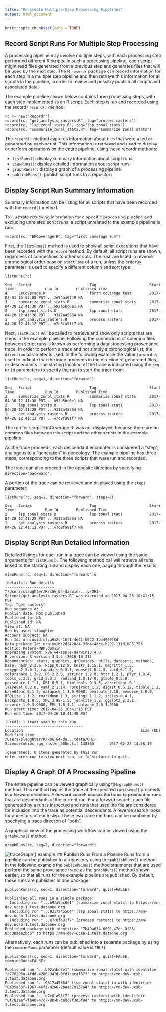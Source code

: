 ```yaml
---
title: "Re-create Multiple Step Processing Pipelines"
output: html_document
---
```


```r
knitr::opts_chunk$set(echo = TRUE)
```

## Record Script Runs For Multiple Step Processing
A processing pipeline may involve multiple steps, with each processing step performed different
R scripts. In such a processing pipeline, each script might read files generated from a previous 
step and generates files that will be used by the next step. The R `recordr` package can record information for each
step in a multiple step pipeline and then retrieve this information for all scripts in the
pipeline, in order to review and possibly publish all scripts and associated data.

The example pipeline shown below contains three processing steps, with each step
implemented as an R script. Each step is run and recorded using the
recordr `record()` method:

```
rc <- new("Recordr")
record(rc, "get_analysis_rasters.R", tag="process rasters")
record(rc, "lsp_zonal_stats.R", tag="lsp zonal stats")
record(rc, "summarize_zonal_stats.R", tag="summarize zonal stats")

``` 
The `record()` method captures information about files that were used or generated by 
each script. This information is retrieved and used to display or perform operations
on the entire pipeline, using these recordr methods:

- `listRuns()`: display summary information about script runs
- `viewRuns()`: display detailed information about script runs 
- `graphRuns()`: display a graph of a processing pipeline
- `publishRuns()`: publish script runs to a repository

## Display Script Run Summary Information

Summary information can be listing for all scripts that have been recorded with the `record()` method.

To illustrate retrieving information for a specific processing pipeline and excluding unrelated script runs, a script
unrelated to the example pipeline is run:

```
record(rc, "EMCoverage.R", tag="first coverage run")
```

First, the `listRuns()` method is used to show all script executions that have been recorded with the `record` method.
By default, all script runs are shown, regardless of connections to other scripts. The rusn are listed in reverse 
chronological order base on `startTime` of a run, unless the `orderBy` parameter is used to specify a different column 
and sort type:
```
listRuns(rc)

Seq   Script                          Tag                        Start Time              Run Id        Published Time
4     EmCoverage.R                    forth coverage test        2017-03-01 15:53:08 PST ...2e94aa9f49 NA            
3     summarize_zonal_stats.R         summarize zonal stats      2017-04-30 12:41:30 PDT ...b92a5bc6e1 NA            
2     lsp_zonal_stats.R               lsp zonal stats            2017-04-28 12:41:28 PDT ...9317a45564 NA            
1     get_analysis_rasters.R          process rasters            2017-04-26 12:41:12 PDT ...e7c8fa91f7 NA

```

Next, `listRuns()` will be called to retrieve and show only scripts that are steps in the example pipeline.
Following the connections of common files between script runs is known as performing a data processing provenance trace.
In order to perform a trace and not simply a chronological list, the `direction` parameter is used. In the following
example the value `forward` is used to indicate that the trace proceeds in the direction of generated files, or descendants.
The starting location of the trace is indicated using the `seq` or `id` parameters to specify the run to start the
trace from:

```
listRuns(rc, seq=1, direction="forward")

Seq   Script                          Tag                        Start Time              Run Id        Published Time
3     summarize_zonal_stats.R         summarize zonal stats      2017-04-30 12:41:30 PDT ...b92a5bc6e1 NA            
2     lsp_zonal_stats.R               lsp zonal stats            2017-04-28 12:41:28 PDT ...9317a45564 NA            
1     get_analysis_rasters.R          process rasters            2017-04-26 12:41:12 PDT ...e7c8fa91f7 NA
```
The run for script 'EmCoverage.R' was not displayed, because there are no common files between this script and
the other scripts in the example pipeline.

As the trace proceeds, each descendant encounted is considered a "step", analogous to a
"generation" in geneology. The example pipeline has three steps, corresponding to the three
scripts that were run and recorded.

The trace can also proceed in the opposite direction by specifying `direction="backward"`.

A portion of the trace can be retrieved and displayed using the `steps` parameter:
```
listRuns(rc, seq=1, direction="forward", steps=1)

Seq   Script                          Tag                        Start Time              Run Id        Published Time
2     lsp_zonal_stats.R               lsp zonal stats            2017-04-28 12:41:28 PDT ...9317a45564 NA            
1     get_analysis_rasters.R          process rasters            2017-04-26 12:41:12 PDT ...e7c8fa91f7 NA
```

## Display Script Run Detailed Information

Detailed listings for each run in a trace can be viewed using the same arguments for `listRuns()`.
The following method call will retrieve all runs linked to the starting run and display each one, paging through the results:
```
viewRuns(rc, seq=1, direction="forward")o

[details]: Run details
----------------------
“/Users/slaughter/R/x86_64-darwin-...y/OHI-Scienct/get_analysis_rasters.R” was executed on 2017-04-26 10:41:15 PST
Tag: “get rasters"
Run sequence #: 1
Publish date: Not published
Published to: NA
Published Id: NA
View at: NA
Run by user: slaughter
Account subject: NA
Run Id: urn:uuid:cfca952c-16f1-4e41-b022-1b4496098d
Data package Id: urn:uuid:2d2420c4-3fb4-4dce-b299-131d10851753
HostId: Peters-MBP.domain
Operating system: x86_64-apple-darwin13.4.0
R version: R version 3.3.2 (2016-10-31)
Dependencies: stats, graphics, grDevices, utils, datasets, methods, base, hash_2.2.6, Rcpp_0.12.9, knitr_1.15.1, magrittr_1.5, roxygen2_5.0.1, rappdirs_0.3.1, munsell_0.4.3, uuid_0.1-2, colorspace_1.3-2, R6_2.2.0, stringr_1.2.0, httr_1.2.1, plyr_1.8.4, tools_3.3.2, grid_3.3.2, redland_1.0.17-9, gtable_0.2.0, parsedate_1.1.1, DBI_0.5-1, htmltools_0.3.5, assertthat_0.1, lazyeval_0.2.0, yaml_2.1.14, rprojroot_1.2, digest_0.6.12, tibble_1.2, base64enc_0.1-3, datapack_1.1.0.9000, evaluate_0.10, memoise_1.0.0, RSQLite_1.1-2, rmarkdown_1.3, stringi_1.1.2, scales_0.4.1, backports_1.0.5, XML_3.98-1.5, jsonlite_1.2, ggplot2_2.2.1, recordr_1.0.3.9000, EML_1.0.1.1, dataone_2.0.1.9000
Run start time: 2017-04-26 10:41:15 PST
Run end time: 2017-04-26 10:41:48 PST

[used]: 1 items used by this run
-----------------------------------
Location                                                     Size (kb)    Modified time      
/Users/slaughter/R/x86_64-da...tdata/OHI-Science/ohibc_rgn_raster_500m.tif 138365       2017-02-25 14:58:19

[generated]: 0 items generated by this run
enter <return> to view next run, or "q"<return> to quit.

```

## Display A Graph Of A Processing Pipeline

The entire pipeline can be viewed graphically using the `graphRuns()` method. This method begins the trace at the
specified run (`seq=1`) proceeds in a forward direction. A forward
search causes the trace to proceed to runs that are descendants of the current run.  For a forward search,
each file generated by a run is inspected and runs that used the file are considered for inclusion into the trace
as potential descendants. A reverse search looks for ancestors of each step.  These two trace
methods can be combined by specifying a trace direction of "both".

A graphical view of the processing workflow can be viewed using the `graphRuns()` method.
```
graphRuns(rc, seq=2, direction="forward")
```

![traceGraph() example.](https://github.com/DataONEorg/sem-prov-design/raw/master/docs/PROV-capture/traceGraph.png)
## Publish Runs From a Pipeline
Runs from a pipeline can be published to a repository using the `publishRuns()` method. In the following example
the `publishRuns()` method arguments that are used perform the same provenance trace as the `graphRuns()` method shown earlier,
so that all runs for the example pipeline are published. By default, these runs are published in one package:
```
publishRuns(rc, seq=1, direction="forward", quiet=FALSE)

Publishing all runs in a single package:
  Including run "...b92a5bc6e1" (summarize zonal stats) to https://mn-dev.ucsb-1.test.dataone.org
  Including run "...9317a45564" (lsp zonal stats) to https://mn-dev.ucsb-1.test.dataone.org
  Including run "...e7c8fa91f7" (process rasters) to https://mn-dev.ucsb-1.test.dataone.org
Published package with identifier "7b49a634-6090-47ec-8f26-83c38aea2bc6" to https://mn-dev-ucsb-1.test.dataone.org
```
Alternatively, each runs can be published into a separate package by using the `combineRuns`
parameter (default value is `TRUE`).
```
publishRuns(rc, seq=1, direction="forward", quiet=FALSE, combineRuns=FALSE)

Published run "...b92a5bc6e1" (summarize zonal stats) with identifier "a778203a-4fdd-4286-947d-0fd1cacaf67f" to https://mn-dev-ucsb-1.test.dataone.org
Published run "...9317a45564" (lsp zonal stats) to with identifier "0a35a56f-1967-46f1-8266-2bea379137a4" to https://mn-dev-ucsb-1.test.dataone.org
Published run "...e7c8fa91f7" (process rasters) with identifeir "8f783aef-fa40-47c7-8b5b-cedc7f3d5f9e" to https://mn-dev-ucsb-1.test.dataone.org
```
